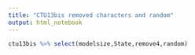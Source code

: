 ```yaml
---
title: "CTU13bis removed characters and random"
output: html_notebook
---
```



```r
ctu13bis %>% select(modelsize,State,remove4,random)
```


